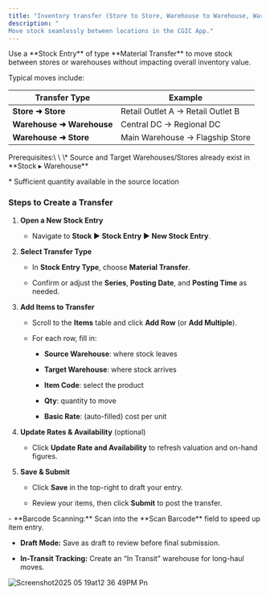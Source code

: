 ```yaml
---
title: "Inventory transfer (Store to Store, Warehouse to Warehouse, Warehouse to store)"
description: "
Move stock seamlessly between locations in the CGIC App."
---
```


<Note>
  Use a **Stock Entry** of type **Material Transfer** to move stock between stores or warehouses without impacting overall inventory value.

    

  Typical moves include:
</Note>

| Transfer Type             | Example                           |
| ------------------------- | --------------------------------- |
| **Store ➜ Store**         | Retail Outlet A → Retail Outlet B |
| **Warehouse ➜ Warehouse** | Central DC → Regional DC          |
| **Warehouse ➜ Store**     | Main Warehouse → Flagship Store   |

<Info>
  Prerequisites:\
  \
  \* Source and Target Warehouses/Stores already exist in **Stock ▸ Warehouse**  

  \* Sufficient quantity available in the source location 
</Info>

### Steps to Create a Transfer

1. **Open a New Stock Entry**  

   - Navigate to **Stock ▶️ Stock Entry ▶️ New Stock Entry**.

2. **Select Transfer Type**  

   - In **Stock Entry Type**, choose **Material Transfer**.  

   - Confirm or adjust the **Series**, **Posting Date**, and **Posting Time** as needed.

3. **Add Items to Transfer**  

   - Scroll to the **Items** table and click **Add Row** (or **Add Multiple**).  

   - For each row, fill in:  

     - **Source Warehouse**: where stock leaves  

     - **Target Warehouse**: where stock arrives  

     - **Item Code**: select the product  

     - **Qty**: quantity to move  

     - **Basic Rate**: (auto-filled) cost per unit  

4. **Update Rates & Availability** (optional)  

   - Click **Update Rate and Availability** to refresh valuation and on-hand figures.

5. **Save & Submit**  

   - Click **Save** in the top-right to draft your entry.  

   - Review your items, then click **Submit** to post the transfer. 

<Accordion title="Tips">
  - **Barcode Scanning:** Scan into the **Scan Barcode** field to speed up item entry.  

  - **Draft Mode:** Save as draft to review before final submission.  

  - **In-Transit Tracking:** Create an “In Transit” warehouse for long-haul moves.
</Accordion>

![Screenshot2025 05 19at12 36 49PM Pn](/images/Screenshot2025-05-19at12.36.49PM.png)